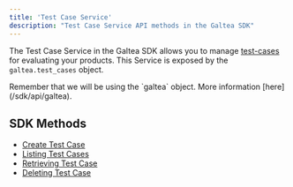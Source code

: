 ```yaml
---
title: 'Test Case Service'
description: "Test Case Service API methods in the Galtea SDK"
---
```


The Test Case Service in the Galtea SDK allows you to manage [test-cases](/concepts/product/test/case) for evaluating your products.
This Service is exposed by the `galtea.test_cases` object.

<Info>
  Remember that we will be using the `galtea` object. More information [here](/sdk/api/galtea).
</Info>

## SDK Methods
- [Create Test Case](/sdk/api/test-case-service/create)
- [Listing Test Cases](/sdk/api/test-case-service/list)
- [Retrieving Test Case](/sdk/api/test-case-service/get)
- [Deleting Test Case](/sdk/api/test-case-service/delete)
